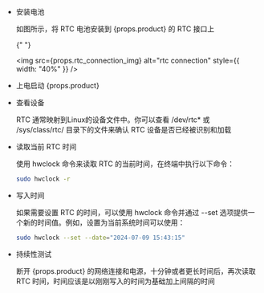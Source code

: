 - 安装电池

  如图所示，将 RTC 电池安装到 {props.product} 的 RTC 接口上

  {" "}

  <img
    src={props.rtc_connection_img}
    alt="rtc connection"
    style={{ width: "40%" }}
  />

- 上电启动 {props.product}

- 查看设备

  RTC 通常映射到Linux的设备文件中。你可以查看 /dev/rtc\* 或 /sys/class/rtc/ 目录下的文件来确认 RTC 设备是否已经被识别和加载

- 读取当前 RTC 时间

  使用 hwclock 命令来读取 RTC 的当前时间，在终端中执行以下命令：

  ```bash
  sudo hwclock -r
  ```

- 写入时间

  如果需要设置 RTC 的时间，可以使用 hwclock 命令并通过 --set 选项提供一个新的时间值。例如，设置为当前系统时间可以使用：

  ```bash
  sudo hwclock --set --date="2024-07-09 15:43:15"
  ```

- 持续性测试

  断开 {props.product} 的网络连接和电源，十分钟或者更长时间后，再次读取 RTC 时间，时间应该是以刚刚写入的时间为基础加上间隔的时间
